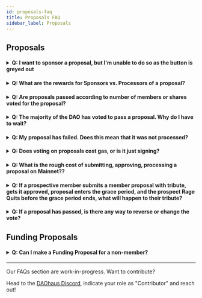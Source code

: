 ```yaml
---
id: proposals-faq
title: Proposals FAQ
sidebar_label: Proposals
---
```


## Proposals

<h4>
  <details>
    <summary>
      Q: I want to sponsor a proposal, but I'm unable to do so as the button is
      greyed out
    </summary>
    <p>&nbsp;</p>
    A: Check to make sure you have enough wxDAI to sponsor the proposal.
  </details>
</h4>

<h4>
  <details>
    <summary>
      Q: What are the rewards for Sponsors vs. Processors of a proposal?
    </summary>
    <p>&nbsp;</p>
    A: When a proposal is processed, the sponsor will receive his initial
    deposit minus processing reward. The member who processed the proposal will
    receive the processing reward (set by the DAO).
  </details>
</h4>

<h4>
  <details>
    <summary>
      Q: Are proposals passed according to number of members or shares voted for
      the proposal?
    </summary>
    <p>&nbsp;</p>
    A: The proposal will pass as long as majority of votes go to either "Yes" or
    "No". The number of members voting for a proposal is usually secondary and
    triggered only in extreme cases.
  </details>
</h4>

<h4>
  <details>
    <summary>
      Q: The majority of the DAO has voted to pass a proposal. Why do I have to
      wait?
    </summary>
    <p>&nbsp;</p>
    A: After a proposal has passed from voting, the DAO has to wait for the
    voting and grace period to pass before processing the proposal. The
    durations for these are set when you summon your DAO. You can also set a
    "Quorum Threshold" so that the voting period is shortened with consensus.
  </details>
</h4>

<h4>
  <details>
    <summary>
      Q: My proposal has failed. Does this mean that it was not processed?
    </summary>
    <p>&nbsp;</p>
    A: After the voting period has ended, when a proposal is ready to be
    processed, you will see whether or not the proposal passed/failed. If no one
    voted on the proposal, it will automatically fail. It will also fail if the
    action outlined in the proposal cannot be executed, such as sending 500
    wxDAI from your DAO to an Externally Owned Account (EOA), when your DAO
    doesn't actually hold 500 wxDAI.
  </details>
</h4>

<h4>
  <details>
    <summary>
      Q: Does voting on proposals cost gas, or is it just signing?
    </summary>
    <p>&nbsp;</p>
    A: It costs gas, but it should only require 1 yes vote if there is soft
    consensus achieved before voting.
  </details>
</h4>

<h4>
  <details>
    <summary>
      Q: What is the rough cost of submitting, approving, processing a proposal
      on Mainnet??
    </summary>
    <p>&nbsp;</p>
    A: It's around ~$100 (That said, this is context and time dependent during
    the time of this Q&A).
  </details>
</h4>

<h4>
  <details>
    <summary>
      Q: If a prospective member submits a member proposal with tribute, gets it
      approved, proposal enters the grace period, and the prospect Rage Quits
      before the grace period ends, what will happen to their tribute?
    </summary>
    <p>&nbsp;</p>
    A: If their shares are more than the dilution bound setting (e.g. 1/3), the
    proposal would fail when they rage quit. When a member submits a membership
    proposal, their tribute goes into the escrow and goes into the treasury only
    when the proposal is passed and processed. If the member rage quits before
    the processing, they can only take their current fair share of the treasury.
  </details>
</h4>

<h4>
  <details>
    <summary>
      Q: If a proposal has passed, is there any way to reverse or change the
      vote?
    </summary>
    <p>&nbsp;</p>
    A: If the proposal has been passed by majority of votes, there is no way to
    reverse the proposal. However, if the proposal is in "Voting", you can
    persuade other members to vote "No" to prevent the proposal from passing.
  </details>
</h4>

## Funding Proposals

<h4>
  <details>
    <summary>Q: Can I make a Funding Proposal for a non-member?</summary>
    <p>&nbsp;</p>
    A: Yes you can, when filling out the details of the proposal, enter the
    address you want funds sent to in the field `applicant address`.
  </details>
</h4>

---

Our FAQs section are work-in-progress. Want to contribute?

Head to the [DAOhaus Discord](https://discord.gg/bUd7HqMx), indicate your role as "Contributor" and reach out!
